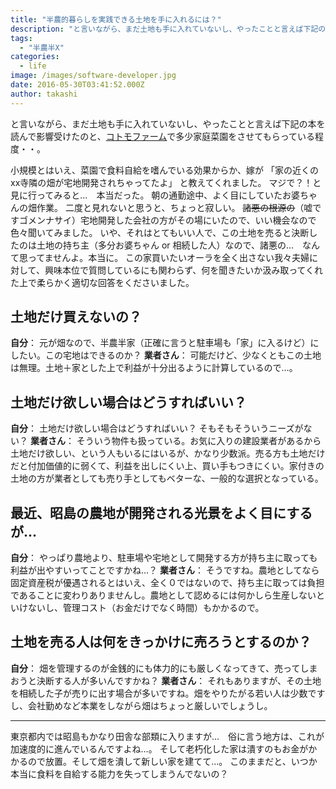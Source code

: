 ```yaml
---
title: "半農的暮らしを実践できる土地を手に入れるには？"
description: "と言いながら、まだ土地も手に入れていないし、やったことと言えば下記の本を読んで影響受けたのと、コトモファームで多少家庭菜園をさせてもらっている程度・・。小規模と..."
tags:
  - "半農半X"
categories:
  - life
image: /images/software-developer.jpg
date: 2016-05-30T03:41:52.000Z
author: takashi
---
```



と言いながら、まだ土地も手に入れていないし、やったことと言えば下記の本を読んで影響受けたのと、<a href="http://www.eto-na-en.com/cotomo-farm/">コトモファーム</a>で多少家庭菜園をさせてもらっている程度・・。


小規模とはいえ、菜園で食料自給を嗜んでいる効果からか、嫁が
「家の近くのxx寺隣の畑が宅地開発されちゃってたよ」
と教えてくれました。
マジで？！と見に行ってみると…　本当だった。
朝の通勤途中、よく目にしていたお婆ちゃんの畑作業。
二度と見れないと思うと、ちょっと寂しい。
~~諸悪の根源の~~（嘘ですゴメンナサイ）宅地開発した会社の方がその場にいたので、いい機会なので色々聞いてみました。
いや、それはとてもいい人で、この土地を売ると決断したのは土地の持ち主（多分お婆ちゃん or 相続した人）なので、諸悪の…　なんて思ってませんよ。本当に。
この家買いたいオーラを全く出さない我々夫婦に対して、興味本位で質問しているにも関わらず、何を聞きたいか汲み取ってくれた上で柔らかく適切な回答をくださいました。
<h2>土地だけ買えないの？</h2>
<strong>自分</strong>： 元が畑なので、半農半家（正確に言うと駐車場も「家」に入るけど）にしたい。この宅地はできるのか？
<strong>業者さん</strong>： 可能だけど、少なくともこの土地は無理。土地＋家とした上で利益が十分出るように計算しているので…。
<h2>土地だけ欲しい場合はどうすればいい？</h2>
<strong>自分</strong>： 土地だけ欲しい場合はどうすればいい？ そもそもそういうニーズがない？
<strong>業者さん</strong>： そういう物件も扱っている。お気に入りの建設業者があるから土地だけ欲しい、という人もいるにはいるが、かなり少数派。売る方も土地だけだと付加価値的に弱くて、利益を出しにくい上、買い手もつきにくい。家付きの土地の方が業者としても売り手としてもベターな、一般的な選択となっている。
<h2>最近、昭島の農地が開発される光景をよく目にするが…</h2>
<strong>自分</strong>： やっぱり農地より、駐車場や宅地として開発する方が持ち主に取っても利益が出やすいってことですかね…？
<strong>業者さん</strong>： そうですね。農地としてなら固定資産税が優遇されるとはいえ、全く０ではないので、持ち主に取っては負担であることに変わりありませんし。農地として認めるには何かしら生産しないといけないし、管理コスト（お金だけでなく時間）もかかるので。
<h2>土地を売る人は何をきっかけに売ろうとするのか？</h2>
<strong>自分</strong>： 畑を管理するのが金銭的にも体力的にも厳しくなってきて、売ってしまおうと決断する人が多いんですかね？
<strong>業者さん</strong>： それもありますが、その土地を相続した子が売りに出す場合が多いですね。畑をやりたがる若い人は少数ですし、会社勤めなど本業をしながら畑はちょっと厳しいでしょうし。
<hr />
東京都内では昭島もかなり田舎な部類に入りますが…　俗に言う地方は、これが加速度的に進んでいるんですよね…。
そして老朽化した家は潰すのもお金がかかるので放置。そして畑を潰して新しい家を建てて…。
このままだと、いつか本当に食料を自給する能力を失ってしまうんでないの？